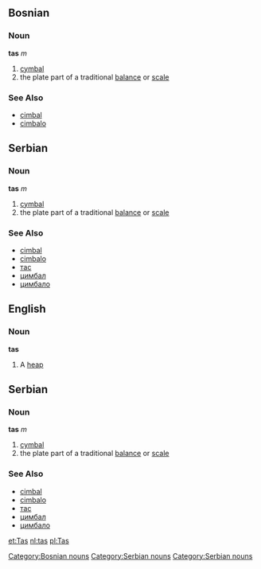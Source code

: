==Bosnian==
===Noun===
'''tas''' ''m''
#[[cymbal]]
#the plate part of a traditional [[balance]] or [[scale]]
[[Category:Bosnian nouns]]
===See Also===
*[[cimbal]]
*[[cimbalo]]

==Serbian==
===Noun===
'''tas''' ''m''
[[Category:Serbian nouns]]
#[[cymbal]]
#the plate part of a traditional [[balance]] or [[scale]]
===See Also===
*[[cimbal]]
*[[cimbalo]]
*[[тас]]
*[[цимбал]]
*[[цимбало]]

==English==
===Noun===
'''tas'''
#A [[heap]]

==Serbian==
===Noun===
'''tas''' ''m''
#[[cymbal]]
#the plate part of a traditional [[balance]] or [[scale]]
[[Category:Serbian nouns]]
===See Also===
*[[cimbal]]
*[[cimbalo]]
*[[тас]]
*[[цимбал]]
*[[цимбало]]

[[et:Tas]]
[[nl:tas]]
[[pl:Tas]]